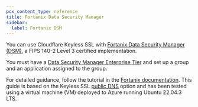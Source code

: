 ```yaml
---
pcx_content_type: reference
title: Fortanix Data Security Manager
sidebar:
  label: Fortanix DSM
---
```



You can use Cloudflare Keyless SSL with [Fortanix Data Security Manager (DSM)](https://www.fortanix.com/platform/data-security-manager), a FIPS 140-2 Level 3 certified implementation.

You must have a [Data Security Manager Enterprise Tier](https://www.fortanix.com/start-your-free-trial) and set up a group and an application assigned to the group.

For detailed guidance, follow the tutorial in the [Fortanix documentation](https://support.fortanix.com/docs/fortanix-data-security-manager-with-cloudflare-integration#50-configure-fortanix-dsm). This guide is based on the Keyless SSL [public DNS](/ssl/keyless-ssl/configuration/public-dns/) option and has been tested using a virtual machine (VM) deployed to Azure running Ubuntu 22.04.3 LTS.